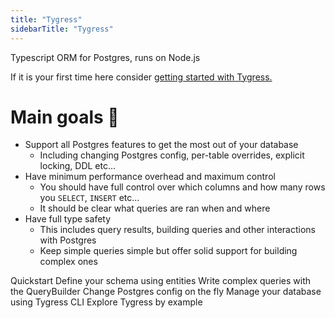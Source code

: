 ```yaml
---
title: "Tygress"
sidebarTitle: "Tygress"
---
```


Typescript ORM for Postgres, runs on Node.js

If it is your first time here consider [getting started with Tygress.](/guides/getting-started)

# Main goals 🎯

- Support all Postgres features to get the most out of your database
  - Including changing Postgres config, per-table overrides, explicit locking, DDL etc...
- Have minimum performance overhead and maximum control
  - You should have full control over which columns and how many rows you `SELECT`, `INSERT` etc...
  - It should be clear what queries are ran when and where
- Have full type safety
  - This includes query results, building queries and other interactions with Postgres
  - Keep simple queries simple but offer solid support for building complex ones

<Columns cols={2}> 
  <Card title="Continue reading" icon="arrow-right" href="/quickstart">
    Quickstart
  </Card>

  <Card title="Defining tables" icon="table" href="/guides/defining-tables">
    Define your <Tooltip tip="Tygress representation of objects in your database">schema</Tooltip> using <Tooltip tip="Classes and decorators that define your schema">entities</Tooltip>
  </Card>

  <Card title="Query builder" icon="wrench" href="/guides/query-builder">
    Write complex queries with the <Tooltip tip="DB.queryBuilder('u', Users)">QueryBuilder</Tooltip>
  </Card>

  <Card title="Postgres config" icon="wrench" href="/guides/postgres-config">
    Change <Tooltip tip="Config parameters in Postgres, such as work_mem">Postgres config</Tooltip> on the fly
  </Card>

  <Card title="Migrations CLI" icon="triangle-exclamation" href="/guides/migrations">
    Manage your database using Tygress CLI
  </Card>

  <Card title="Examples repository" icon="magnifying-glass" href="https://github.com/pert5432/tygress-examples">
    Explore Tygress by example
  </Card>
</Columns>